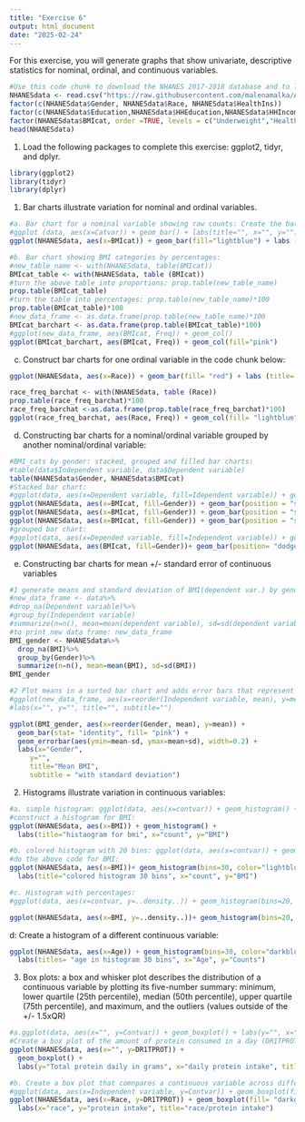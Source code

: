 ```yaml
---
title: "Exercise 6"
output: html_document
date: "2025-02-24"
---
```


For this exercise, you will generate graphs that show univariate, descriptive statistics for nominal, ordinal, and continuous variables.
```r
#Use this code chunk to download the NHANES 2017-2018 database and to label the nominal and ordinal variables as factor variables (if necessary):
NHANESdata <- read.csv("https://raw.githubusercontent.com/malenamalka/ANTH241-SP25/refs/heads/main/data/NHANES2017-28")
factor(c(NHANESdata$Gender, NHANESdata$Race, NHANESdata$HealthIns))
factor(c(NHANESdata$Education,NHANESdata$HHEducation,NHANESdata$HHIncome,NHANESdata$FeelBad,NHANESdata$HHFoodSec),order=TRUE)
factor(NHANESdata$BMIcat, order =TRUE, levels = c("Underweight","Healthy","Overweight","Obese"))
head(NHANESdata)
```

1. Load the following packages to complete this exercise: ggplot2, tidyr, and dplyr.
```r
library(ggplot2)
library(tidyr)
library(dplyr)
```

1. Bar charts illustrate variation for nominal and ordinal variables.
```r
#a. Bar chart for a nominal variable showing raw counts: Create the bar chart for BMI categories (BMIcat)
#ggplot (data, aes(x=Catvar)) + geom_bar() + labs(title="", x="", y="")
ggplot(NHANESdata, aes(x=BMIcat)) + geom_bar(fill="lightblue") + labs (title= "BMI categories", x= "BMIcat", y= "counts")

```

```r
#b. Bar chart showing BMI categories by percentages:
#new_table_name <- with(NHANESdata, table(BMIcat))
BMIcat_table <- with(NHANESdata, table (BMIcat))
#turn the above table into proportions: prop.table(new_table_name)
prop.table(BMIcat_table)
#turn the table into percentages: prop.table(new_table_name)*100
prop.table(BMIcat_table)*100
#new_data_frame <- as.data.frame(prop.table(new_table_name)*100
BMIcat_barchart <- as.data.frame(prop.table(BMIcat_table)*100)
#ggplot(new_data_frame, aes(BMIcat, Freq)) + geom_col()
ggplot(BMIcat_barchart, aes(BMIcat, Freq)) + geom_col(fill="pink")

```
c. Construct bar charts for one ordinal variable in the code chunk below:
```r
ggplot(NHANESdata, aes(x=Race)) + geom_bar(fill= "red") + labs (title= "race bar chart", x= "racial groups", y="frequency")

race_freq_barchat <- with(NHANESdata, table (Race))
prop.table(race_freq_barchat)*100
race_freq_barchat <-as.data.frame(prop.table(race_freq_barchat)*100)
ggplot(race_freq_barchat, aes(Race, Freq)) + geom_col(fill= "lightblue")
```

d. Constructing bar charts for a nominal/ordinal variable grouped by another nominal/ordinal variable:
```r
#BMI_cats by gender: stacked, grouped and filled bar charts:
#table(data$Independent variable, data$Dependent variable)
table(NHANESdata$Gender, NHANESdata$BMIcat)
#Stacked bar chart:
#ggplot(data, aes(x=Dependent variable, fill=Idependent variable)) + geom_bar(position = "stack") + labs(title="", x="", y="")
ggplot(NHANESdata, aes(x=BMIcat, fill=Gender)) + geom_bar(position = "stack") + labs (title= "stacked bar chart", x= "BMI catagories by gender", y= "count")
ggplot(NHANESdata, aes(x=BMIcat, fill=Gender)) + geom_bar(position = "stack") + facet_wrap(~Race) + labs (title= "stacked bar chart", x= "BMI catagories by gender", y= "count")
ggplot(NHANESdata, aes(x=BMIcat, fill=Gender)) + geom_bar(position = "stack") + facet_grid(~Race) + labs (title= "stacked bar chart", x= "BMI catagories by gender", y= "count")
#grouped bar chart:
#ggplot(data, aes(x=Depended variable, fill=Independent variable)) + geom_bar(position = "dodge") + labs(title="", x="Gender", y="Frequency")
ggplot(NHANESdata, aes(BMIcat, fill=Gender))+ geom_bar(position= "dodge") + labs (title= "", x= "Gender", y= "Frequency")

```

e. Constructing bar charts for mean +/- standard error of continuous variables
```r
#1 generate means and standard deviation of BMI(dependent var.) by gender (independent var)
#new_data_frame <- data%>%
#drop_na(Dependent variable)%>%
#group_by(Independent variable)
#summarize(n=n(), mean=mean(dependent variable), sd=sd(dependent variable))
#to print new data frame: new_data_frame
BMI_gender <- NHANESdata%>%
  drop_na(BMI)%>%
  group_by(Gender)%>%
  summarize(n=n(), mean=mean(BMI), sd=sd(BMI))
BMI_gender

#2 Plot means in a sorted bar chart and adds error bars that represent the standard deviation
#ggplot(new_data_frame, aes(x=reorder(Independent variable, mean), y=mean)) + geom_bar(stat="identity", fill="color") + geom_errorbar(aes(ymin=mean-sd, ymax=mean+sd), width=0.2)
#labs(x="", y="", title="", subtitle="")

ggplot(BMI_gender, aes(x=reorder(Gender, mean), y=mean)) + 
  geom_bar(stat= "identity", fill= "pink") + 
  geom_errorbar(aes(ymin=mean-sd, ymax=mean+sd), width=0.2) +
  labs(x="Gender",
     y="",
     title="Mean BMI",
     subtitle = "with standard deviation")
```

2. Histograms illustrate variation in continuous variables:
```r
#a. simple histogram: ggplot(data, aes(x=contvar)) + geom_histogram() + labs(title="", x="", y="")
#construct a histogram for BMI:
ggplot(NHANESdata, aes(x=BMI)) + geom_histogram() + 
  labs(title="histaogram for bmi", x="count", y="BMI")
```

```r
#b. colored histogram with 20 bins: ggplot(data, aes(x=contvar)) + geom_histogram(bins=20, color="white", fill="steelblue") + labs(title="Colored histogram with 20 bins", x="", y="")
#do the above code for BMI:
ggplot(NHANESdata, aes(x=BMI))+ geom_histogram(bins=30, color="lightblue", fill= "steelblue") +
  labs(title="colored histogram 30 bins", x="count", y="BMI")
```

```r
#c. Histogram with percentages:
#ggplot(data, aes(x=contvar, y=..density..)) + geom_histogram(bins=20, color="white", fill="steelblue") + scale_y_continuous(labels=scales::percent) + labs(title="", y="percent", x="")

ggplot(NHANESdata, aes(x=BMI, y=..density..))+ geom_histogram(bins=20, color= "lightblue", fill="steelblue") + scale_y_continuous(labels=scales::percent) + labs(title= "percent histogram", y="percent", x="count")
```

d: Create a histogram of a different continuous variable:
```r
ggplot(NHANESdata, aes(x=Age)) + geom_histogram(bins=30, color="darkblue", fill= "purple") +
  labs(titles= "age in histogram 30 bins", x="Age", y="Counts")
```


3. Box plots: a box and whisker plot describes the distribution of a continuous variable by plotting its five-number summary: minimum, lower quartile (25th percentile), median (50th percentile), upper quartile (75th percentile), and maximum, and the outliers (values outside of the +/- 1.5xQR)
```r
#a.ggplot(data, aes(x="", y=Contvar)) + geom_boxplot() + labs(y="", x="", title="")
#Create a box plot of the amount of protein consumed in a day (DR1TPROT)
ggplot(NHANESdata, aes(x="", y=DR1TPROT)) + 
  geom_boxplot() + 
  labs(y="Total protein daily in grams", x="daily protein intake", title="Box Plot")
```


```r
#b. Create a box plot that comnpares a continuous variable across different levels of a nominal or ordinal variable: DR1TPROT by race:
#ggplot(data, aes(x=Independent variable, y=Contvar)) + geom_boxplot(fill="color") + labs(x="Independent variable", y="Contvar", title="")
ggplot(NHANESdata, aes(x=Race, y=DR1TPROT)) + geom_boxplot(fill= "darkgreen") + 
  labs(x="race", y="protein intake", title="race/protein intake")
```

